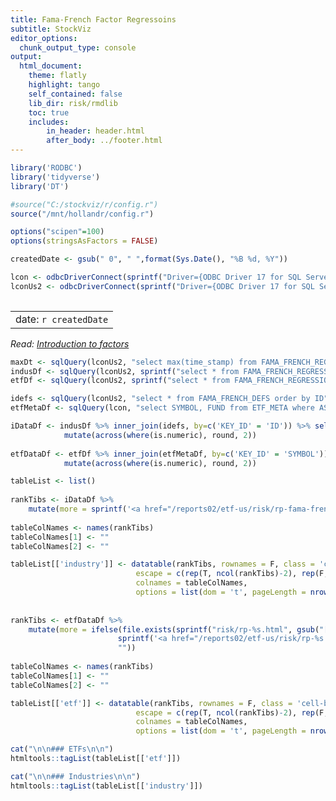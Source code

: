 ```yaml
---
title: Fama-French Factor Regressoins
subtitle: StockViz
editor_options:
  chunk_output_type: console
output: 
  html_document:
    theme: flatly
    highlight: tango
    self_contained: false
    lib_dir: risk/rmdlib
    toc: true
    includes:
        in_header: header.html
        after_body: ../footer.html
---
```


```r
library('RODBC')
library('tidyverse')
library('DT')

#source("C:/stockviz/r/config.r")
source("/mnt/hollandr/config.r")

options("scipen"=100)
options(stringsAsFactors = FALSE)

createdDate <- gsub(" 0", " ",format(Sys.Date(), "%B %d, %Y"))

lcon <- odbcDriverConnect(sprintf("Driver={ODBC Driver 17 for SQL Server};Server=%s;Database=%s;Uid=%s;Pwd=%s;", ldbserver, ldbname, ldbuser, ldbpassword), case = "nochange", believeNRows = TRUE)
lconUs2 <- odbcDriverConnect(sprintf("Driver={ODBC Driver 17 for SQL Server};Server=%s;Database=%s;Uid=%s;Pwd=%s;", ldbserver, "StockVizUs2", ldbuser, ldbpassword), case = "nochange", believeNRows = TRUE)
	
```

---
date: `r createdDate`
---

*Read: [Introduction to factors](https://stockviz.biz/2020/09/07/factors/) *

```r

maxDt <- sqlQuery(lconUs2, "select max(time_stamp) from FAMA_FRENCH_REGRESSION") [[1]]
indusDf <- sqlQuery(lconUs2, sprintf("select * from FAMA_FRENCH_REGRESSION where time_stamp='%s' and KEY_TYPE = 'FF_IND'", maxDt)) 
etfDf <- sqlQuery(lconUs2, sprintf("select * from FAMA_FRENCH_REGRESSION where time_stamp='%s' and KEY_TYPE = 'ETF'", maxDt)) 

idefs <- sqlQuery(lconUs2, "select * from FAMA_FRENCH_DEFS order by ID")
etfMetaDf <- sqlQuery(lcon, "select SYMBOL, FUND from ETF_META where ASSET_CLASS = 'Equity'")

iDataDf <- indusDf %>% inner_join(idefs, by=c('KEY_ID' = 'ID')) %>% select(!c(TIME_STAMP, KEY_TYPE, RESIDUAL_SD, R_SQD)) %>% relocate(DEF, .after=KEY_ID) %>% rename(ALPHA = INTERCEPT, RESIDUAL = RESIDUAL_CUMRET) %>%
			mutate(across(where(is.numeric), round, 2))
			
etfDataDf <- etfDf %>% inner_join(etfMetaDf, by=c('KEY_ID' = 'SYMBOL')) %>% select(!c(TIME_STAMP, KEY_TYPE, RESIDUAL_SD, R_SQD)) %>% relocate(FUND, .after=KEY_ID) %>% rename(ALPHA = INTERCEPT, RESIDUAL = RESIDUAL_CUMRET) %>%
			mutate(across(where(is.numeric), round, 2))


```
```r
tableList <- list()
	
rankTibs <- iDataDf %>%
	mutate(more = sprintf('<a href="/reports02/etf-us/risk/rp-fama-french-industry.html#%s-%s" target="_blank">>>></a>', tolower(KEY_ID), tolower(gsub(" [^[:alnum:] ] | ", "-", DEF))))
	
tableColNames <- names(rankTibs)	
tableColNames[1] <- ""
tableColNames[2] <- ""

tableList[['industry']] <- datatable(rankTibs, rownames = F, class = 'cell-border stripe', 
							escape = c(rep(T, ncol(rankTibs)-2), rep(F, 2)), filter='none', 
							colnames = tableColNames, 
							options = list(dom = 't', pageLength = nrow(rankTibs)))
							
							
rankTibs <- etfDataDf %>%
	mutate(more = ifelse(file.exists(sprintf("risk/rp-%s.html", gsub("[^[:alnum:] ]| ", "", KEY_ID))), 
						sprintf('<a href="/reports02/etf-us/risk/rp-%s.html" target="_blank">>>></a>', gsub("[^[:alnum:] ]| ", "", KEY_ID)), 
						""))
	
tableColNames <- names(rankTibs)	
tableColNames[1] <- ""
tableColNames[2] <- ""

tableList[['etf']] <- datatable(rankTibs, rownames = F, class = 'cell-border stripe', 
							escape = c(rep(T, ncol(rankTibs)-2), rep(F, 2)), filter='none', 
							colnames = tableColNames, 
							options = list(dom = 't', pageLength = nrow(rankTibs)))							

```

```r

cat("\n\n### ETFs\n\n")
htmltools::tagList(tableList[['etf']])

cat("\n\n### Industries\n\n")
htmltools::tagList(tableList[['industry']])


```